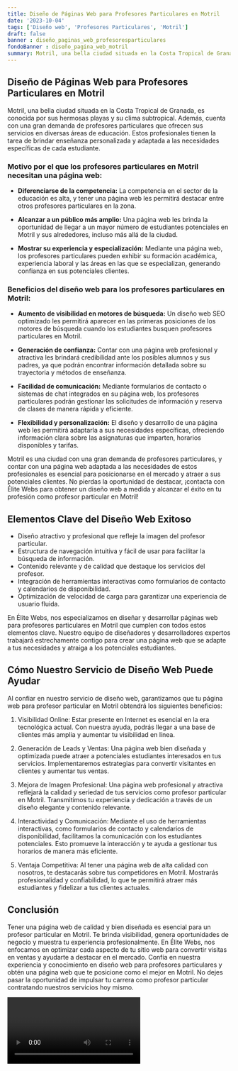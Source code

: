 ```yaml
---
title: Diseño de Páginas Web para Profesores Particulares en Motril
date: '2023-10-04'
tags: ['Diseño web', 'Profesores Particulares', 'Motril']
draft: false
banner : diseño_paginas_web_profesoresparticulares
fondoBanner : diseño_pagina_web_motril
summary: Motril, una bella ciudad situada en la Costa Tropical de Granada, es conocida por sus hermosas playas y su clima subtropical. Además, cuenta con una gran demanda de profesores particulares que ofrecen sus servicios en diversas áreas de educación. Estos profesionales tienen la tarea de brindar enseñanza personalizada y adaptada a las necesidades específicas de cada estudiante.
---
```


## Diseño de Páginas Web para Profesores Particulares en Motril

Motril, una bella ciudad situada en la Costa Tropical de Granada, es conocida por sus hermosas playas y su clima subtropical. Además, cuenta con una gran demanda de profesores particulares que ofrecen sus servicios en diversas áreas de educación. Estos profesionales tienen la tarea de brindar enseñanza personalizada y adaptada a las necesidades específicas de cada estudiante.

### Motivo por el que los profesores particulares en Motril necesitan una página web:

- **Diferenciarse de la competencia:** La competencia en el sector de la educación es alta, y tener una página web les permitirá destacar entre otros profesores particulares en la zona.

- **Alcanzar a un público más amplio:** Una página web les brinda la oportunidad de llegar a un mayor número de estudiantes potenciales en Motril y sus alrededores, incluso más allá de la ciudad.

- **Mostrar su experiencia y especialización:** Mediante una página web, los profesores particulares pueden exhibir su formación académica, experiencia laboral y las áreas en las que se especializan, generando confianza en sus potenciales clientes.

### Beneficios del diseño web para los profesores particulares en Motril:

- **Aumento de visibilidad en motores de búsqueda:** Un diseño web SEO optimizado les permitirá aparecer en las primeras posiciones de los motores de búsqueda cuando los estudiantes busquen profesores particulares en Motril.

- **Generación de confianza:** Contar con una página web profesional y atractiva les brindará credibilidad ante los posibles alumnos y sus padres, ya que podrán encontrar información detallada sobre su trayectoria y métodos de enseñanza.

- **Facilidad de comunicación:** Mediante formularios de contacto o sistemas de chat integrados en su página web, los profesores particulares podrán gestionar las solicitudes de información y reserva de clases de manera rápida y eficiente.

- **Flexibilidad y personalización:** El diseño y desarrollo de una página web les permitirá adaptarla a sus necesidades específicas, ofreciendo información clara sobre las asignaturas que imparten, horarios disponibles y tarifas.

Motril es una ciudad con una gran demanda de profesores particulares, y contar con una página web adaptada a las necesidades de estos profesionales es esencial para posicionarse en el mercado y atraer a sus potenciales clientes. No pierdas la oportunidad de destacar, ¡contacta con Élite Webs para obtener un diseño web a medida y alcanzar el éxito en tu profesión como profesor particular en Motril!

<GifSeo />

<Cta />

## Elementos Clave del Diseño Web Exitoso

- Diseño atractivo y profesional que refleje la imagen del profesor particular.
- Estructura de navegación intuitiva y fácil de usar para facilitar la búsqueda de información.
- Contenido relevante y de calidad que destaque los servicios del profesor.
- Integración de herramientas interactivas como formularios de contacto y calendarios de disponibilidad.
- Optimización de velocidad de carga para garantizar una experiencia de usuario fluida.

En Élite Webs, nos especializamos en diseñar y desarrollar páginas web para profesores particulares en Motril que cumplen con todos estos elementos clave. Nuestro equipo de diseñadores y desarrolladores expertos trabajará estrechamente contigo para crear una página web que se adapte a tus necesidades y atraiga a los potenciales estudiantes.

## Cómo Nuestro Servicio de Diseño Web Puede Ayudar

Al confiar en nuestro servicio de diseño web, garantizamos que tu página web para profesor particular en Motril obtendrá los siguientes beneficios:

1. Visibilidad Online: Estar presente en Internet es esencial en la era tecnológica actual. Con nuestra ayuda, podrás llegar a una base de clientes más amplia y aumentar tu visibilidad en línea.

2. Generación de Leads y Ventas: Una página web bien diseñada y optimizada puede atraer a potenciales estudiantes interesados en tus servicios. Implementaremos estrategias para convertir visitantes en clientes y aumentar tus ventas.

3. Mejora de Imagen Profesional: Una página web profesional y atractiva reflejará la calidad y seriedad de tus servicios como profesor particular en Motril. Transmitimos tu experiencia y dedicación a través de un diseño elegante y contenido relevante.

4. Interactividad y Comunicación: Mediante el uso de herramientas interactivas, como formularios de contacto y calendarios de disponibilidad, facilitamos la comunicación con los estudiantes potenciales. Esto promueve la interacción y te ayuda a gestionar tus horarios de manera más eficiente.

5. Ventaja Competitiva: Al tener una página web de alta calidad con nosotros, te destacarás sobre tus competidores en Motril. Mostrarás profesionalidad y confiabilidad, lo que te permitirá atraer más estudiantes y fidelizar a tus clientes actuales.

## Conclusión

Tener una página web de calidad y bien diseñada es esencial para un profesor particular en Motril. Te brinda visibilidad, genera oportunidades de negocio y muestra tu experiencia profesionalmente. En Élite Webs, nos enfocamos en optimizar cada aspecto de tu sitio web para convertir visitas en ventas y ayudarte a destacar en el mercado. Confía en nuestra experiencia y conocimiento en diseño web para profesores particulares y obtén una página web que te posicione como el mejor en Motril. No dejes pasar la oportunidad de impulsar tu carrera como profesor particular contratando nuestros servicios hoy mismo.

<Video />

<CtaBot job='Profesores Particulares' city='Motril'/>

<Gmaps query='Motril+españa+maps' />